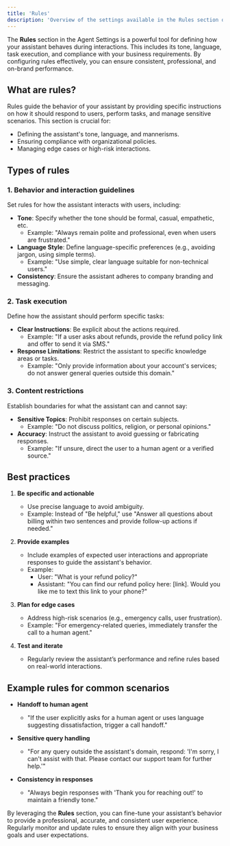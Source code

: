 ```yaml
---
title: 'Rules'
description: 'Overview of the settings available in the Rules section of Agent Settings'
---
```


The **Rules** section in the Agent Settings is a powerful tool for defining how your assistant behaves during interactions. This includes its tone, language, task execution, and compliance with your business requirements. By configuring rules effectively, you can ensure consistent, professional, and on-brand performance.

## What are rules?

Rules guide the behavior of your assistant by providing specific instructions on how it should respond to users, perform tasks, and manage sensitive scenarios. This section is crucial for:

- Defining the assistant's tone, language, and mannerisms.
- Ensuring compliance with organizational policies.
- Managing edge cases or high-risk interactions.

## Types of rules

### 1. **Behavior and interaction guidelines**

Set rules for how the assistant interacts with users, including:
- **Tone**: Specify whether the tone should be formal, casual, empathetic, etc.
  - Example: "Always remain polite and professional, even when users are frustrated."
- **Language Style**: Define language-specific preferences (e.g., avoiding jargon, using simple terms).
  - Example: "Use simple, clear language suitable for non-technical users."
- **Consistency**: Ensure the assistant adheres to company branding and messaging.

### 2. **Task execution**

Define how the assistant should perform specific tasks:
- **Clear Instructions**: Be explicit about the actions required.
  - Example: "If a user asks about refunds, provide the refund policy link and offer to send it via SMS."
- **Response Limitations**: Restrict the assistant to specific knowledge areas or tasks.
  - Example: "Only provide information about your account's services; do not answer general queries outside this domain."

### 3. **Content restrictions**

Establish boundaries for what the assistant can and cannot say:
- **Sensitive Topics**: Prohibit responses on certain subjects.
  - Example: "Do not discuss politics, religion, or personal opinions."
- **Accuracy**: Instruct the assistant to avoid guessing or fabricating responses.
  - Example: "If unsure, direct the user to a human agent or a verified source."

## Best practices

1. **Be specific and actionable**
   - Use precise language to avoid ambiguity.
   - Example: Instead of "Be helpful," use "Answer all questions about billing within two sentences and provide follow-up actions if needed."

2. **Provide examples**
   - Include examples of expected user interactions and appropriate responses to guide the assistant's behavior.
   - Example:
     - User: "What is your refund policy?"
     - Assistant: "You can find our refund policy here: [link]. Would you like me to text this link to your phone?"

3. **Plan for edge cases**
   - Address high-risk scenarios (e.g., emergency calls, user frustration).
   - Example: "For emergency-related queries, immediately transfer the call to a human agent."

4. **Test and iterate**
   - Regularly review the assistant’s performance and refine rules based on real-world interactions.

## Example rules for common scenarios

- **Handoff to human agent**
  - "If the user explicitly asks for a human agent or uses language suggesting dissatisfaction, trigger a call handoff."

- **Sensitive query handling**
  - "For any query outside the assistant's domain, respond: 'I'm sorry, I can't assist with that. Please contact our support team for further help.'"

- **Consistency in responses**
  - "Always begin responses with 'Thank you for reaching out!' to maintain a friendly tone."

By leveraging the **Rules** section, you can fine-tune your assistant’s behavior to provide a professional, accurate, and consistent user experience. Regularly monitor and update rules to ensure they align with your business goals and user expectations.